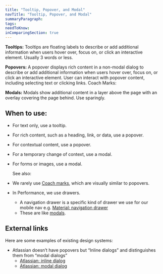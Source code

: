 ```yaml
---
title: "Tooltip, Popover, and Modal"
navTitle: "Tooltip, Popover, and Modal"
summaryParagraph:
tags:
needToKnow:
inComparingSection: true
---
```


**Tooltips:** Tooltips are floating labels to describe or add additional information when users hover over, focus on, or click an interactive element. Usually 3 words or less.

**Popovers:** A popover displays rich content in a non-modal dialog to describe or add additional information when users hover over, focus on, or click an interactive element. User can interact with popover content, including selecting text or clicking links.
Coach Marks: 

**Modals:** Modals show additional content in a layer above the page with an overlay covering the page behind. Use sparingly.

## When to use:

*   For text only, use a tooltip.
*   For rich content, such as a heading, link, or data, use a popover.
*   For contextual content, use a popover.
*   For a temporary change of context, use a modal.
*   For forms or images, use a modal.

    See also:

*   We rarely use [Coach marks](http://ui-patterns.com/patterns/coachmarks), which are visually similar to popovers.
*   In Performance, we use drawers.
    *   A navigation drawer is a specific kind of drawer we use for our mobile nav e.g. [Material: navigation drawer](https://material.io/design/components/navigation-drawer.html)
    *   These are like [modals](/components/modals).


## External links

Here are some examples of existing design systems:

*   Atlassian doesn’t have popovers but “Inline dialogs” and distinguishes them from “modal dialogs”
    *   [Atlassian: inline dialog](https://www.atlassian.design/guidelines/product/components/inline-dialog)
    *   [Atlassian: modal dialog](https://www.atlassian.design/guidelines/product/components/modal-dialog)

